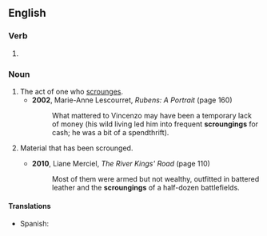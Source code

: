 ==English==

===Verb===
{{head|en|verb form}}

# {{present participle of|en|scrounge|nocat=1}}

===Noun===
{{en-noun}}

# The act of one who [[scrounge]]s.
#* '''2002''', Marie-Anne Lescourret, ''Rubens: A Portrait'' (page 160)
#*: What mattered to Vincenzo may have been a temporary lack of money (his wild living led him into frequent '''scroungings''' for cash; he was a bit of a spendthrift).
# {{lb|en|in the plural}} Material that has been scrounged.
#* '''2010''', Liane Merciel, ''The River Kings' Road'' (page 110)
#*: Most of them were armed but not wealthy, outfitted in battered leather and the '''scroungings''' of a half-dozen battlefields.

====Translations====
{{trans-top|the act of one who scrounge}}
{{trans-mid}}
* Spanish: {{t+|es|sablazo|f}}
{{trans-bottom}}